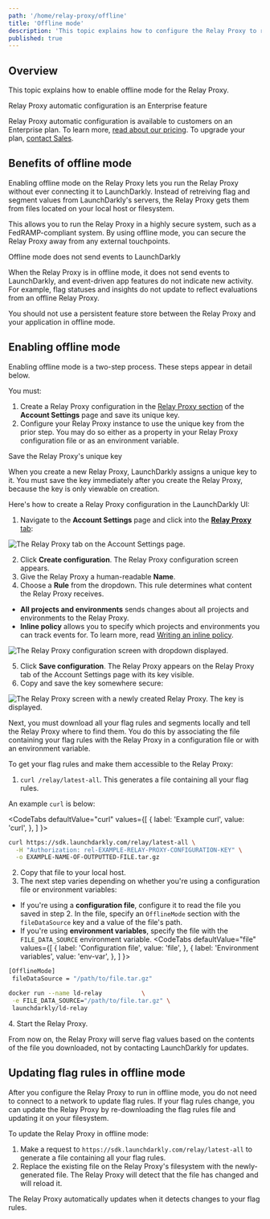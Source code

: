 ```yaml
---
path: '/home/relay-proxy/offline'
title: 'Offline mode'
description: 'This topic explains how to configure the Relay Proxy to run without a network connection. This feature is for customers on Enterprise plans.'
published: true
---
```


## Overview

This topic explains how to enable offline mode for the Relay Proxy.

<Callout intent="primary">
<CalloutTitle>Relay Proxy automatic configuration is an Enterprise feature</CalloutTitle>
<CalloutDescription>

Relay Proxy automatic configuration is available to customers on an Enterprise plan. To learn more, [read about our pricing](https://launchdarkly.com/pricing/). To upgrade your plan, [contact Sales](https://launchdarkly.com/contact-sales/).

</CalloutDescription>
</Callout>

## Benefits of offline mode

Enabling offline mode on the Relay Proxy lets you run the Relay Proxy without ever connecting it to LaunchDarkly. Instead of retreiving flag and segment values from LaunchDarkly's servers, the Relay Proxy gets them from files located on your local host or filesystem.

This allows you to run the Relay Proxy in a highly secure system, such as a FedRAMP-compliant system. By using offline mode, you can secure the Relay Proxy away from any external touchpoints.

<Callout intent="alert">
<CalloutTitle>Offline mode does not send events to LaunchDarkly</CalloutTitle>
<CalloutDescription>

When the Relay Proxy is in offline mode, it does not send events to LaunchDarkly, and event-driven app features do not indicate new activity. For example, flag statuses and insights do not update to reflect evaluations from an offline Relay Proxy.

</CalloutDescription>
</Callout>

You should not use a persistent feature store between the Relay Proxy and your application in offline mode.

## Enabling offline mode

Enabling offline mode is a two-step process. These steps appear in detail below.

You must:

1. Create a Relay Proxy configuration in the [Relay Proxy section](https://app.launchdarkly.com/settings/relay) of the **Account Settings** page and save its unique key.
2. Configure your Relay Proxy instance to use the unique key from the prior step. You may do so either as a property in your Relay Proxy configuration file or as an environment variable.

<Callout intent="alert">
<CalloutTitle>Save the Relay Proxy's unique key</CalloutTitle>
<CalloutDescription>

When you create a new Relay Proxy, LaunchDarkly assigns a unique key to it. You must save the key immediately after you create the Relay Proxy, because the key is only viewable on creation.

</CalloutDescription>
</Callout>

Here's how to create a Relay Proxy configuration in the LaunchDarkly UI:

1. Navigate to the **Account Settings** page and click into the [**Relay Proxy** tab](https://app.launchdarkly.com/settings/relay):

![The Relay Proxy tab on the Account Settings page.](account-settings-relay-proxy.png)

2. Click **Create configuration**. The Relay Proxy configuration screen appears.
3. Give the Relay Proxy a human-readable **Name**.
4. Choose a **Rule** from the dropdown. This rule determines what content the Relay Proxy receives.
 * **All projects and environments** sends changes about all projects and environments to the Relay Proxy.
 * **Inline policy** allows you to specify which projects and environments you can track events for. To learn more, read [Writing an inline policy](/home/relay-proxy/automatic-configuration#writing-an-inline-policy).

![The Relay Proxy configuration screen with dropdown displayed.](relay-proxy-config-dropdown.png)

5. Click **Save configuration**. The Relay Proxy appears on the Relay Proxy tab of the Account Settings page with its key visible.
6. Copy and save the key somewhere secure:

![The Relay Proxy screen with a newly created Relay Proxy. The key is displayed.](relay-proxy-key-displayed.png)

Next, you must download all your flag rules and segments locally and tell the Relay Proxy where to find them. You do this by associating the file containing your flag rules with the Relay Proxy in a configuration file or with an environment variable.

To get your flag rules and make them accessible to the Relay Proxy:

1. `curl /relay/latest-all`. This generates a file containing all your flag rules.

An example `curl` is below:

<CodeTabs
  defaultValue="curl"
  values={[
    { label: 'Example curl', value: 'curl', },
  ]
}>
<CodeTabItem value="curl">

```bash
curl https://sdk.launchdarkly.com/relay/latest-all \
  -H "Authorization: rel-EXAMPLE-RELAY-PROXY-CONFIGURATION-KEY" \
  -o EXAMPLE-NAME-OF-OUTPUTTED-FILE.tar.gz
```

</CodeTabItem>
</CodeTabs>

2. Copy that file to your local host.
3. The next step varies depending on whether you're using a configuration file or environment variables:
 * If you're using a **configuration file**, configure it to read the file you saved in step 2. In the file, specify an `OfflineMode` section with the `fileDataSource` key and a value of the file's path.
 * If you're using **environment variables**, specify the file with the `FILE_DATA_SOURCE` environment variable.
  <CodeTabs
    defaultValue="file"
    values={[
      { label: 'Configuration file', value: 'file', },
      { label: 'Environment variables', value: 'env-var', },
    ]
  }>
  <CodeTabItem value="file">

  ```bash
[OfflineMode]
   fileDataSource = "/path/to/file.tar.gz"
  ```

  </CodeTabItem>
  <CodeTabItem value="env-var">

  ```bash
docker run --name ld-relay           \
   -e FILE_DATA_SOURCE="/path/to/file.tar.gz" \
   launchdarkly/ld-relay
  ```

  </CodeTabItem>
  </CodeTabs>
4. Start the Relay Proxy.

From now on, the Relay Proxy will serve flag values based on the contents of the file you downloaded, not by contacting LaunchDarkly for updates.

## Updating flag rules in offline mode

After you configure the Relay Proxy to run in offline mode, you do not need to connect to a network to update flag rules. If your flag rules change, you can update the Relay Proxy by re-downloading the flag rules file and updating it on your filesystem.

To update the Relay Proxy in offline mode:

1. Make a request to `https://sdk.launchdarkly.com/relay/latest-all` to generate a file containing all your flag rules.
2. Replace the existing file on the Relay Proxy's filesystem with the newly-generated file. The Relay Proxy will detect that the file has changed and will reload it.

The Relay Proxy automatically updates when it detects changes to your flag rules.
